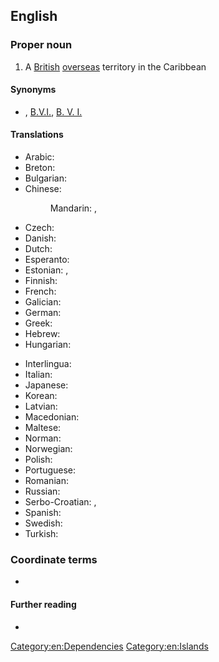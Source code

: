 ==English==

===Proper noun===
{{en-proper noun|head=[[British]] [[Virgin Islands]]}}

# A [[British]] [[overseas]] territory in the Caribbean

====Synonyms====
* {{l|en|BVI}}, [[B.V.I.]], [[B. V. I.]] {{qualifier|abbreviations}}

====Translations====
{{trans-top|a British overseas territory in the Caribbean}}
* Arabic: {{t|ar|اَلْجُزُر اَلْعَذْرَاء اَلْبِرِيطَانِيَّة|f-p|tr=al-juzur al-ʿaḏrāʾ al-biriṭāniyya}}
* Breton: {{t|br|Inizi Gwerc'h Breizh-Veur}}
* Bulgarian: {{t|bg|Вирджиски острови|sc=Cyrl}}
* Chinese:
*: Mandarin: {{t+|cmn|英屬維爾京群島|sc=Hani}}, {{t+|cmn|英属维尔京群岛|tr=Yīng shǔ Wéi'ěrjīng qúndǎo|sc=Hani}}
* Czech: {{t|cs|Britské Panenské ostrovy|m-p}}
* Danish: {{t|da|Britiske Jomfruøer}}
* Dutch: {{t+|nl|Britse Maagdeneilanden}}
* Esperanto: {{t|eo|Britaj Virgulininsuloj}}
* Estonian: {{t|et|Briti Neitsisaared|p}},
* Finnish: {{t|fi|Brittiläiset Neitsytsaaret}}
* French: {{t+|fr|Îles Vierges britanniques|f-p}}
* Galician: {{t|gl|Illas Virxes Británicas|f-p}}
* German: {{t|de|Britische Jungferninseln|f-p}}
* Greek: {{t|el|Βρετανικές Παρθένοι Νήσοι|f-p}}
* Hebrew: {{t|he|איי הבתולה הבריטיים|p|tr=Iyey ha-btula ha-britiyim|sc=Hebr}}
* Hungarian: {{t+|hu|Brit Virgin-szigetek}}
{{trans-mid}}
* Interlingua: {{t|ia|Insulas Virgine britannic}}
* Italian: {{t|it|Isole Vergini britanniche}}
* Japanese: {{t|ja|英領ヴァージン諸島|tr=Ei-ryō Vājin-shotō|sc=Jpan}}
* Korean: {{t|ko|영국령 버진아일랜드|tr=Yeong-gunnyeong Beojin-aillaendeu|sc=Kore}}
* Latvian: {{t|lv|Britu Virdžīnas|f-p}}
* Macedonian: {{t|mk|Британски Девствени Острови|m-p|tr=Brítanski Dévstveni Óstrovi}}
* Maltese: {{t-check|mt|il-Gżejjer Britaniċi Verġini}}
* Norman: {{t|nrf|Îles Vièrges Britanniques|f-p}}
* Norwegian: {{t|no|Britiske Jomfruøyer}}
* Polish: {{t+|pl|Brytyjskie Wyspy Dziewicze|f-p}}
* Portuguese: {{t+|pt|Ilhas Virgens Britânicas|f-p}}
* Romanian: {{t|ro|Insulele Virgine Britanice}}
* Russian: {{t|ru|Брита́нские Вирги́нские о́строва|m-p}}
* Serbo-Croatian: {{t|sh|Britanski Djevičanski otoci}}, {{t|sh|Britanska Djevičanska Ostrva}}
* Spanish: {{t+|es|Islas Vírgenes Británicas|f-p}}
* Swedish: {{t+|sv|Brittiska Jungfruöarna}}
* Turkish: {{t|tr|Birleşik Krallık Virgin Adaları}}
{{trans-bottom}}

===Coordinate terms===
* {{l|en|Appendix:Countries of the world}}

====Further reading====
* {{pedia}}

[[Category:en:Dependencies]]
[[Category:en:Islands]]